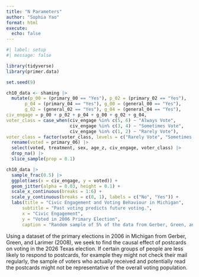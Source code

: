 ```yaml
---
title: "N Parameters"
author: "Sophia Yao"
format: html
execute: 
  echo: false
---
```


```r
#| label: setup
#| message: false

library(tidyverse)
library(primer.data)
```

```r
set.seed(9)

ch10_data <- shaming |>
  mutate(p_00 = (primary_00 == "Yes"), p_02 = (primary_02 == "Yes"),
       p_04 = (primary_04 == "Yes"), g_00 = (general_00 == "Yes"),
       g_02 = (general_02 == "Yes"), g_04 = (general_04 == "Yes"),
civ_engage = p_00 + p_02 + p_04 + g_00 + g_02 + g_04,
voter_class = case_when(civ_engage %in% c(5, 6) ~ "Always Vote",
                        civ_engage %in% c(3, 4) ~ "Sometimes Vote",
                        civ_engage %in% c(1, 2) ~ "Rarely Vote"),
voter_class = factor(voter_class, levels = c("Rarely Vote", "Sometimes Vote", "Always Vote")), age_z = as.numeric(scale(age))) |>
  rename(voted = primary_06) |>
  select(voted, treatment, sex, age_z, civ_engage, voter_class) |>
  drop_na() |>
  slice_sample(prop = 0.1)

ch10_data |>
  sample_frac(0.5) |>
  ggplot(aes(x = civ_engage, y = voted)) +
  geom_jitter(alpha = 0.03, height = 0.1) + 
  scale_x_continuous(breaks = 1:6) + 
  scale_y_continuous(breaks = c(0, 1), labels = c("No", "Yes")) + 
  labs(title = "Civic Engagement and Voting Behaviour in Michigan",
      subtitle = "Past voting predicts future voting.",
      x = "Civic Engagement",
      y = "Voted in 2006 Primary Election",
      caption = "Random sample of 5% of the data from Gerber, Green, and Larimer (2008)")
```

Using a dataset of the primary elections in 2006 in Michigan from Gerber, Green, and Larimer (2008), we seek to find the causal effect of postcards on voting in the 2026 Texas election. If certain groups of people are less likely to respond to postcards, for example they might not check their mail regularly, the sample of voters who actually received and potentially read the postcards might not be representative of the overall voting population.

